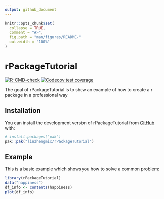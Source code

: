 ```yaml
---
output: github_document
---
```


<!-- README.md is generated from README.Rmd. Please edit that file -->

```r
knitr::opts_chunk$set(
  collapse = TRUE,
  comment = "#>",
  fig.path = "man/figures/README-",
  out.width = "100%"
)
```

# rPackageTutorial

<!-- badges: start -->
[![R-CMD-check](https://github.com/linzhengmix/rPackageTutorial/actions/workflows/R-CMD-check.yaml/badge.svg)](https://github.com/linzhengmix/rPackageTutorial/actions/workflows/R-CMD-check.yaml)
[![Codecov test coverage](https://codecov.io/gh/linzhengmix/rPackageTutorial/graph/badge.svg)](https://app.codecov.io/gh/linzhengmix/rPackageTutorial)
<!-- badges: end -->

The goal of rPackageTutorial is to show an example of how to create a r package in a professional way

## Installation

You can install the development version of rPackageTutorial from [GitHub](https://github.com/) with:

``` r
# install.packages("pak")
pak::pak("linzhengmix/rPackageTutorial")
```

## Example

This is a basic example which shows you how to solve a common problem:

```r
library(rPackageTutorial)
data("happiness")
df_info <- contents(happiness)
plot(df_info)
```

